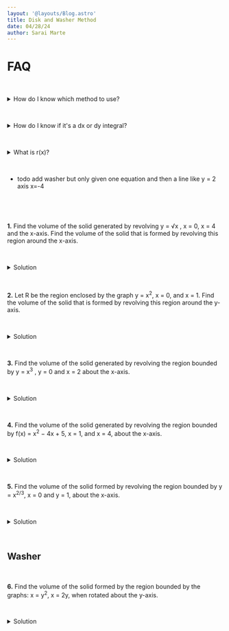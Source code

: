```yaml
---
layout: '@layouts/Blog.astro'
title: Disk and Washer Method 
date: 04/28/24
author: Sarai Marte
---
```


<span style=" font-family: var(--primaryFont);">




# FAQ

&nbsp;&nbsp;&nbsp;&nbsp;

<details>

  <summary> How do I know which method to use? </summary>
  
  &nbsp;&nbsp;&nbsp;&nbsp;


  &nbsp;&nbsp;&nbsp;&nbsp;

</details>

&nbsp;&nbsp;&nbsp;&nbsp;

<details>

  <summary> How do I know if it's a dx or dy integral? </summary>
  
  &nbsp;&nbsp;&nbsp;&nbsp;

  &nbsp;&nbsp;&nbsp;&nbsp;

</details>

&nbsp;&nbsp;&nbsp;&nbsp;

<details>

  <summary> What is r(x)? </summary>
  
  &nbsp;&nbsp;&nbsp;&nbsp;

  &nbsp;&nbsp;&nbsp;&nbsp;

</details>

&nbsp;&nbsp;&nbsp;&nbsp;

- todo add washer but only given one equation and then a line like y = 2 axis x=-4

&nbsp;&nbsp;&nbsp;&nbsp;

<ImageOutLG img = {img1}> </ImageOutLG>

&nbsp;&nbsp;&nbsp;&nbsp;

**1.** Find the volume of the solid generated by revolving y = √x , x = 0, x = 4 and the x-axis. Find the volume of the solid that is formed by revolving this region around the x-axis.

&nbsp;&nbsp;&nbsp;&nbsp;

<details>

  <summary> Solution </summary>
  
  &nbsp;&nbsp;&nbsp;&nbsp;

    **Answer: 8π Disk**

  &nbsp;&nbsp;&nbsp;&nbsp;

 <ImageMd img = {img5}> </ImageMd>

  &nbsp;&nbsp;&nbsp;&nbsp;

</details>

&nbsp;&nbsp;&nbsp;&nbsp;

**2.** Let R be the region enclosed by the graph y = x<sup>2</sup>, x = 0, and x = 1. Find the volume of the solid that is formed by revolving this region around the y-axis.

&nbsp;&nbsp;&nbsp;&nbsp;

<details>

  <summary> Solution </summary>
  
  &nbsp;&nbsp;&nbsp;&nbsp;

  **Answer: π/2 Disk**

  &nbsp;&nbsp;&nbsp;&nbsp;

  <ImageMd img = {img4}> </ImageMd>

  &nbsp;&nbsp;&nbsp;&nbsp;

</details>

&nbsp;&nbsp;&nbsp;&nbsp;

**3.** Find the volume of the solid generated by revolving the region bounded by y = x<sup>3</sup> , y = 0 and x = 2 about the x-axis. 

&nbsp;&nbsp;&nbsp;&nbsp;

<details>

  <summary> Solution </summary>
  
  &nbsp;&nbsp;&nbsp;&nbsp;

  **Answer: 128π/7 Disk**

  &nbsp;&nbsp;&nbsp;&nbsp;

  <ImageMd img = {img6}> </ImageMd>

  &nbsp;&nbsp;&nbsp;&nbsp;

</details>

&nbsp;&nbsp;&nbsp;&nbsp;

**4.**  Find the volume of the solid generated by revolving the region bounded by f(x) = x<sup>2</sup> − 4x + 5, x = 1, and x = 4, about the x-axis.

&nbsp;&nbsp;&nbsp;&nbsp;

<details>

  <summary> Solution </summary>
  
  &nbsp;&nbsp;&nbsp;&nbsp;

   **Answer: 78π/5 disk**

  &nbsp;&nbsp;&nbsp;&nbsp;

  <ImageMd img = {img7}> </ImageMd>

  
  &nbsp;&nbsp;&nbsp;&nbsp;


</details>

&nbsp;&nbsp;&nbsp;&nbsp;

**5.**  Find the volume of the solid formed by revolving the region bounded by y = x<sup>2/3</sup>, x = 0 and y = 1, about the x-axis.

&nbsp;&nbsp;&nbsp;&nbsp;

<details>

  <summary> Solution </summary>
  
  &nbsp;&nbsp;&nbsp;&nbsp;

   **Answer: 3π/7**

  &nbsp;&nbsp;&nbsp;&nbsp;

  <ImageMd img = {img8}> </ImageMd>

  
  &nbsp;&nbsp;&nbsp;&nbsp;


</details>

  &nbsp;&nbsp;&nbsp;&nbsp;

## Washer 


&nbsp;&nbsp;&nbsp;&nbsp;

**6.**  Find the volume of the solid formed by the region bounded by the graphs: x = y<sup>2</sup>, x = 2y, when rotated about the y-axis.

&nbsp;&nbsp;&nbsp;&nbsp;

<details>

  <summary> Solution </summary>
  
  &nbsp;&nbsp;&nbsp;&nbsp;

   64π/15 washer


  &nbsp;&nbsp;&nbsp;&nbsp;

</details>


</span>